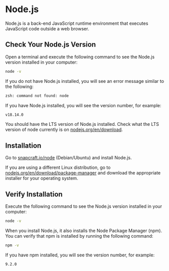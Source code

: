 # Node.js

Node.js is a back-end JavaScript runtime environment that executes JavaScript code outside a web browser.

## Check Your Node.js Version

Open a terminal and execute the following command to see the Node.js version installed in your computer:

```bash copy
node -v
```

If you do not have Node.js installed, you will see an error message similar to the following:

```bash
zsh: command not found: node
```

If you have Node.js installed, you will see the version number, for example:

```bash
v18.14.0
```

You should have the LTS version of Node.js installed. Check what the LTS version of node currently is on [nodejs.org/en/download](nodejs.org/en/download).

## Installation

Go to [snapcraft.io/node](https://snapcraft.io/node) (Debian/Ubuntu) and install Node.js.

If you are using a different Linux distribution, go to [nodejs.org/en/download/package-manager](https://nodejs.org/en/download/package-manager/) and download the appropriate installer for your operating system.

## Verify Installation

Execute the following command to see the Node.js version installed in your computer:

```bash copy
node -v
```

When you install Node.js, it also installs the Node Package Manager (npm). You can verify that npm is installed by running the following command:

```bash copy
npm -v
```

If you have npm installed, you will see the version number, for example:

```bash
9.2.0
```
